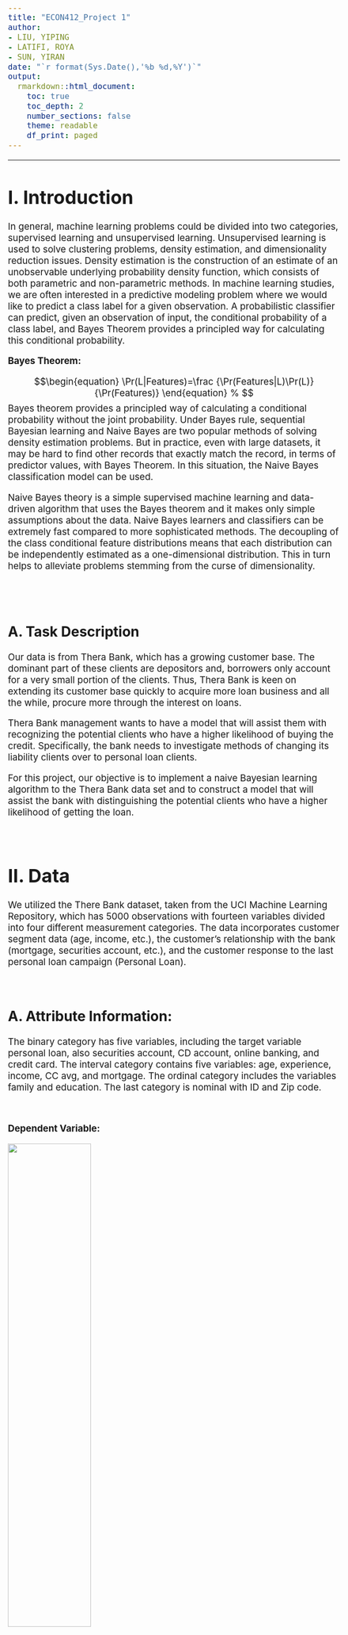 ---
title: "ECON412_Project 1"
author: 
- LIU, YIPING
- LATIFI, ROYA
- SUN, YIRAN
date: "`r format(Sys.Date(),'%b %d,%Y')`"
output: 
  rmarkdown::html_document:
    toc: true
    toc_depth: 2
    number_sections: false
    theme: readable
    df_print: paged
---
<style type="text/css">

h1.title {
  font-size: 38px;
  color: Black;
  text-align: center;
}

h4.author { /* Header 4 - and the author and data headers use this too  */
  font-size: 20px;
  color: Black;
  text-align: center;
}

h4.date { /* Header 4 - and the author and data headers use this too  */
  font-size: 18px;
  color: Gray;
  text-align: center;
}

body { 
  font-size: 14pt;
  lineheight: 14p;
}

</style>
---
# I. Introduction

In general, machine learning problems could be divided into two categories, supervised learning and unsupervised learning. Unsupervised learning is used to solve clustering problems, density estimation, and dimensionality reduction issues. Density estimation is the construction of an estimate of an unobservable underlying probability density function, which consists of both parametric and non-parametric methods. 
In machine learning studies, we are often interested in a predictive modeling problem where we would like to predict a class label for a given observation. A probabilistic classifier can predict, given an observation of input, the conditional probability of a class label, and Bayes Theorem provides a principled way for calculating this conditional probability. 

**Bayes Theorem:**

$$\begin{equation} \Pr(L|Features)=\frac {\Pr(Features|L)\Pr(L)}{\Pr(Features)} \end{equation} % $$
Bayes theorem provides a principled way of calculating a conditional probability without the joint probability. Under Bayes rule, sequential Bayesian learning and Naive Bayes are two popular methods of solving density estimation problems. But in practice, even with large datasets, it may be hard to find other records that exactly match the record, in terms of predictor values, with Bayes Theorem. In this situation, the Naive Bayes classification model can be used. 

Naive Bayes theory is a simple supervised machine learning and data-driven algorithm that uses the Bayes theorem and it makes only simple assumptions about the data. Naive Bayes learners and classifiers can be extremely fast compared to more sophisticated methods. The decoupling of the class conditional feature distributions means that each distribution can be independently estimated as a one-dimensional distribution. This in turn helps to alleviate problems stemming from the curse of dimensionality.

<br><br>

## A. Task Description

Our data is from Thera Bank, which has a growing customer base. The dominant part of these clients are depositors and, borrowers only account for a very small portion of the clients. Thus, Thera Bank is keen on extending its customer base quickly to acquire more loan business and all the while, procure more through the interest on loans.

Thera Bank management wants to have a model that will assist them with recognizing the potential clients who have a higher likelihood of buying the credit. Specifically, the bank needs to investigate methods of changing its liability clients over to personal loan clients. 

For this project, our objective is to implement a naive Bayesian learning algorithm to the Thera Bank data set and to construct a model that will assist the bank with distinguishing the potential clients who have a higher likelihood of getting the loan.

<br>



# II. Data

We utilized the There Bank dataset, taken from the UCI Machine Learning Repository, which has 5000 observations with fourteen variables divided into four different measurement categories. The data incorporates customer segment data (age, income, etc.), the customer's relationship with the bank (mortgage, securities account, etc.),  and the customer response to the last personal loan campaign (Personal Loan). 

<br>

## A. Attribute Information:

The binary category has five variables, including the target variable personal loan, also securities account, CD account, online banking, and credit card. The interval category contains five variables: age, experience, income, CC avg, and mortgage. The ordinal category includes the variables family and education. The last category is nominal with ID and Zip code.

<br>

**Dependent Variable:**

![](target.png){width=50%}

The dependent variable in this dataset is the personal loan. It is a categorical variable with values 0 and 1. 

Since we use naive Bayes in data analysis, we will transform the numerical variables into categorical ones in the upcoming steps. 

<br>

**Independent Variables:**

![](features.png){width=50%}



**Categorical:**

* Family : Family size of the customer

* Education : Education Level.

      1. Undergrad
      
      2. Graduate
      
      3. Advanced/Professional
      
* Securities Account : Does the customer have a securities account with the bank?

* CD Account : Does the customer have a certificate of deposit (CD) account with the bank?

* Online : Does the customer use internet banking facilities?

* Credit card : Does the customer use a credit card issued by Thera Bank?

**Numerical:**

* Age : Customer's age in completed years

* Experience : #years of professional experience

* Income : Annual income of the customer

* CCAvg : Avg. spending on credit cards per month

* Mortgage : Value of house mortgage if any.

<br>

* ID : Customer ID

* ZIP Code : Home Address ZIP code.

<br>


```{r, echo=FALSE, include=FALSE, warning=FALSE, message=FALSE}
#library
library(readxl)
library(stats)
library(psych) #describe
library(ggplot2)
library(GGally) #pairplot
library(reshape) #for heatmap
library(e1071)#NB
library(caret)
library(ROCit)#ROC
library(gains)
```

## B. Data Input 

```{r,include= TRUE, echo =TRUE, warning = FALSE,message = FALSE}
data <- read_excel("Bank_Personal_Loan_Modelling.xlsx",sheet ="Data", col_names = TRUE)
head(data)
```

There are 5000 rows and 14 columns in the dataset.

<br>


## C. Simple Description

```{r,include= TRUE, echo =TRUE, warning = FALSE,message = FALSE}
# check NA
a <- names(data)
b <- data.frame()
null_df <- data.frame()

for (i in a){
  c <- sum(is.na(data[,i]))
  b <- data.frame("Feature name"=i,"num of NAs"=c)
  null_df <-rbind(null_df,b)}

print(null_df)
```

In our data, we haven't observed any missing values.

```{r,include= TRUE, echo =TRUE, warning = FALSE,message = FALSE}
#simple describe
describe(data)
```

```{r,include= TRUE, echo =TRUE, warning = FALSE,message = FALSE}
#Delete rows with negative Experience 
data <- data[data$Experience >= 0,]
describe(data)
```

- The mean value of Age is 45. The majority of the customers are falling in the 51-60 age bucket followed by 41-50 and then 31-40.

- Experience feature has a minimum value of -3, which is not valid as there is not such a thing as a negative experience. Thus, it needs to be corrected by dropping those values.

- The median value for income is 64 while the maximum and minimum values of income are 224 and 8 respectively. We have observed that the standard deviation for income is very high.

- The number of people that have CD accounts is very low. 

- Almost 60% of users use online banking.

- Almost 30% of the users use credit cards.

- Family Members, Education, Personal Loan, securities Account, CD Account, Online, Credit
Cards seem to be factor variables.

- ID and Zip Code seem to be irrelevant for analysis as they won’t play a role in classifying the customer group.

<br>

## D. Data analyis and insights

```{r,include= TRUE, echo =TRUE, warning = FALSE,message = FALSE}
# distribution of dependent variable
ggplot(data, aes(x = factor(data$`Personal Loan`))) +
  geom_bar()+
  ggtitle("Distribution of Personal Loan Stage")
```

```{r,include= TRUE, echo =TRUE, warning = FALSE,message = FALSE}
accept <- sum(data$`Personal Loan`==1)

cat("Number of customers who bought personal loan:",accept, 
    "(",accept / length(data$`Personal Loan`) * 100 ,"%)")
cat("\nNumber of customers who didn't buy personal loan:",length(data$`Personal Loan`)-accept, 
    "(",(1-accept / length(data$`Personal Loan`)) * 100 ,"%)")
```


Among these 5000 customers, only 480 (= 9.6%) accepted the personal loan that was offered to them in the earlier campaign.


```{r,include= TRUE, echo =TRUE, warning = FALSE,message = FALSE}
# distribution of independent variables
hist(data$Age,main="Distribution of Age")
hist(data$Experience,xlim=c(0,50),main="Distribution of Experience")
hist(data$Income,main="Distribution of Income")
hist(data$CCAvg,main="Distribution of CCAvg")
hist(data$Mortgage,main="Distribution of Mortgage")
ggplot(data, aes(x = factor(data$`Securities Account`))) + 
  geom_bar()+
  ggtitle("Distribution of Security Account")
```


* Age: Senior citizens are relatively low when compared to other age buckets. The density graph shows that the age variable has an almost normal distribution.

* Experience: Most customers in the Thera Bank dataset have 21-30 years of experience. The density graph shows that the experience variable has an almost normal distribution.

* Income: Most customers are earning an average income of fewer than 50k dollars per year. Customers earning more than 100k dollars are relatively low when compared to other buckets. The density graph shows that the income variable is rightly skewed.

* CCAvg: The number of customers that have average spending on credit cards per month less than $1000 is relatively low. The density graph shows that the average spending on credit cards per month variable is rightly skewed.

* Mortgage: The majority of the customers are not having any mortgage. The density graph shows that the mortgage variable is rightly skewed.


<br>

## E. Correlation Matrix Analysis

```{r,include= TRUE, echo =TRUE, warning = FALSE,message = FALSE,fig.height=8,fig.width=10}
# Heatmap
corr <- melt(cor(as.matrix(data)))

par(mar=c(0,0,0,0))
ggplot(corr, aes(x=X1,y=X2,fill=value))+
  geom_tile()+
  theme(axis.text.x = element_text(angle = 90, vjust = 0.5, hjust=0.25))+
  geom_text(aes(fill = round(corr$value,2),label = round(corr$value,3)),size=4)
```


* Usage of credit card is positively correlated to income of a person.

* The number of customers with higher education are buying Personal Loan compared to other groups.

* Customers who operate online are more likely to take loans compared to non online users.

* Family with size more than 2 are more interested in personal loans.

* Customers with no credit card are more interested to buy personal loans.

* Customers with no security accounts are more interested in buying personal loans.

* There is a higher correlation in Age and Experience features so we can drop one of them.

* Correlation coefficient of ID and target variable Personal Loan is negative and close to zero so we can drop the variable.

* Correlation coefficients of Age and Experience are negative and close to zero so we can drop these variables as well.

* Correlation coefficient of Zip code variable is also close to zero so we can drop this variable

<br>


## F. Data Processing

<br>

**Variable Selection**

Based on data correlation and classification intuition, we have chosen Age, Experience, Income, Family, CCAvg, Education, Mortgage, Securities Account, and CD Account as features for classification and use the features to determine Personal Loan category which will help the bank with distinguishing the potential clients who have a higher likelihood of getting the loan.

<br>

**Variable Transformation**

In our dataset, all of the variables are of numeric data type. Naive Bayes requires categorical variables. Thus, numerical variables must be binned and converted to categorical.

We have converted the below variables into factors:

We use the “factor” function to transform family members, securities account, CD Account, and education into categorical variables. 
As for Age, Experience, Mortgage, Income, CCAvg, we split them into several groups based on data distribution and then converted them into categorical variables. 

```{r,include= TRUE, echo =TRUE, warning = FALSE,message = FALSE}
# Transfer into Categorical variable
data$`Personal Loan` <- factor(data$`Personal Loan`)
data$Family <- factor(data$Family)
data$`Securities Account`<- factor(data$`Securities Account`)
data$`CD Account`<- factor(data$`CD Account`)
data$Education <- factor(data$Education)
```

```{r,include= TRUE, echo =TRUE, warning = FALSE,message = FALSE}
# Change numerical variable into Categorical ones
data$AgeG <- factor(cut(data$Age,breaks = c(22,30,40,50,60,70)
             ,labels=c("<=30","31-40","41-50","51-60","more than 60")))

data$ExperienceG <- factor(cut(data$Experience,breaks = c(0,10,20,30,50)
             ,labels=c("<=10y","11-20","21-30","more than 30")))

data$MortgageG <- factor((data$Mortgage>0)*1)

data$IncomeG <- factor(cut(data$Income,breaks = c(0,50,100,150,300)
                    ,labels = c("0-50$","51-100$","101-150$","151-$")))

data$CCAvgG <- factor(cut(data$CCAvg,breaks = c(0,1,4,6,20)
                   ,labels = c("1","2-4","5-6", "more than 6")))

head(data)
```

<br>

**Dataset Split**

We split 60% of the data for training and the left is used for validation.

```{r,include= TRUE, echo =TRUE, warning = FALSE,message = FALSE}
# Create training and validation sets.
selected.var <- c(6,8,10,12,15,16,17,18,19)

set.seed(412)
train.index <- sample(c(1:dim(data)[1]), dim(data)[1]*0.6)

train.data <- data[train.index, selected.var]
valid.data <- data[-train.index, selected.var]
```

```{r,include= TRUE, echo =TRUE, warning = FALSE,message = FALSE}
# check if the dependent variable is distributed evenly.
accept1 <- sum(train.data$`Personal Loan`==1)
accept2 <- sum(valid.data$`Personal Loan`==1)

cat("Number of customers who bought personal loan in Training set:",accept1, 
    "(",accept1 / length(train.data$`Personal Loan`) * 100 ,"%)")
cat("\nNumber of customers who bought personal loan in Validation set:",accept2, 
    "(",accept2 / length(valid.data$`Personal Loan`) * 100 ,"%)")
```

<br><br>

# III. Model Fitting

## A. Fitting Naive Bayes

We have used a Naive Bayes classifier to conduct the classification and estimate the personal loan category of potential clients (unknown sample) with attributed features. The Naive Bayes function will help us compute a categorical class variable’s prior and posterior probabilities using the Bayes rule and predict the class of a new sample from its features. It finds the probability of a given set of features for all possible values of the class variable Y (Potential Client Class) and picks up the output with maximum probability. With this algorithm, we can determine the potential client class of a sample by its highest posterior probability.

**Naive Bayes Method**

$$\begin{equation} \Pr(X|C=i)=\prod_{n=1}^t {\Pr(X_n|C=i)} \end{equation} % $$
$$\begin{equation} y=argmax_yP(y)\prod_{i=1}^n {\Pr(X_i|y)} \end{equation} % $$
The above equation of Naive Bayes helps us to obtain the class of potential clients, given the predictors/features.


```{r,include= TRUE, echo =TRUE, warning = FALSE,message = FALSE}
model <- naiveBayes(`Personal Loan` ~ ., data = train.data)
model
```


```{r,include= TRUE, echo =TRUE, warning = FALSE,message = FALSE}
#we could check one by one
prop.table(table(train.data$`Personal Loan`, train.data$Family), margin = 2)
prop.table(table(train.data$`Personal Loan`, train.data$Education), margin = 2)
prop.table(table(train.data$`Personal Loan`, train.data$`CD Account`), margin = 2)
prop.table(table(train.data$`Personal Loan`, train.data$AgeG), margin = 2)
prop.table(table(train.data$`Personal Loan`, train.data$ExperienceG), margin = 2)
prop.table(table(train.data$`Personal Loan`, train.data$MortgageG), margin = 2)
prop.table(table(train.data$`Personal Loan`, train.data$IncomeG), margin = 2)
prop.table(table(train.data$`Personal Loan`, train.data$CCAvgG), margin = 2)
```

<br>

The columns give the posterior probabilities of the labels. 

* As for the results of Naive Bayes, we can see that for categorical variables clients with higher education levels, or without a CD account are more likely to accept loan services. Families with more members are more likely to accept loan services overall but the number of family members won’t strictly affect the acceptance.

* And for initial numerical variables which we transformed by assigning groups, clients who are younger than 30 are more likely to be involved in loan services, as well as those with less working experience(less than 10 years). And higher salaries and higher spending on credit cards also indicate that they are potential loan clients. 

* The mortgage conditions do not have a significant impact on loan needs. 

<br>


## B. Predict Probabilities

```{r,include= TRUE, echo =TRUE, warning = FALSE,message = FALSE}
# Predict Probabilities
pred.prob <- predict(model, newdata = valid.data, type = "raw")

## predict class membership
pred.class <- predict(model, newdata = valid.data)

df <- data.frame(actual = valid.data$`Personal Loan`, predicted = pred.class, pred.prob)
df
```

<br>

From the results, we could get the probability that the customers may accept the personal loan and the predicting classification of the client from the validation part of the dataset. 

<br>

## C. Evaluating Performace

```{r,include= TRUE, echo =TRUE, warning = FALSE,message = FALSE}
#Confusion Matrix for Training
fit.class <- predict(model, newdata = train.data)
confusionMatrix(as.factor(fit.class), as.factor(train.data$`Personal Loan`))

```

```{r,include= TRUE, echo =TRUE, warning = FALSE,message = FALSE}
#Confusion Matrix for Validation
confusionMatrix(pred.class, as.factor(valid.data$`Personal Loan`))
```

```{r,include= TRUE, echo =TRUE, warning = FALSE,message = FALSE}
#ROC for Training
plot(rocit(score=as.numeric(fit.class),class=as.numeric(train.data$`Personal Loan`)))
```

```{r,include= TRUE, echo =TRUE, warning = FALSE,message = FALSE}
#ROC for Testing
plot(rocit(score=as.numeric(pred.class),class=as.numeric(valid.data$`Personal Loan`)))
```

```{r,include= TRUE, echo =TRUE, warning = FALSE,message = FALSE}
gain <- gains(ifelse(valid.data$`Personal Loan`==1,1,0), pred.prob[,1], groups=100)

# Plot the Lift Chart
plot(c(0,gain$cume.pct.of.total*sum(valid.data$`Personal Loan`==1))~c(0,gain$cume.obs), 
     xlab="# cases", ylab="Cumulative", main="", type="l")

lines(c(0,sum(valid.data$`Personal Loan`==1))~c(0, dim(valid.data)[1]), lty=2)
```

<br>

From the Confusion Matrix results, we know that the accuracy score in the training dataset is 0.9276 (0.9176, 0.9366), and in the validation dataset is 0.9308 (0.9187, 0.9416) meaning that the probability of determining the target correctly is very high. 

Cohen's kappa coefficient ($\kappa$) is a statistic that is used to measure inter-rater reliability for categorical items, taking into account the possibility of the agreement occurring by chance. As the k values here are both about 0.57, we can say our model does a fairly good job. And Mcnemar's Test also tells us that our model is reliable since the P-Value is lower than 0.05.

Besides the confusion matrix, we also plotted the ROC curve and Lift Charts. The receiver operating characteristic (ROC) curve is another common tool used with binary classifiers. The dotted line represents the ROC curve of a purely random classifier; a good classifier stays as far away from that line as possible (toward the top-left corner). When AUC = 1, the classifier can perfectly distinguish between all the Positive and the Negative class points correctly. If AUC = 0, it means that the classifier would be predicting all Negatives as Positives, and all Positives as Negatives. This means that, the higher the AUC, the better the performance of the model. From the ROC curve, we could see the AUC (Area under the ROC Curve) space of both training and validation data is similar, proven by the accuracy score of data, and the optimal point located around (0.02, 0.58). The TPR (true-positive rate) of training data is a little bit higher than the validation data. 

<br><br>

# V.Conclusion

In this project, we have used the `Naive Bayes method` to classify and predict the probability of clients from Thera Bank accepting the personal loan service and classify potential clients. Based on the correlation of variables, we chose eight variables (family, education, CD account, age, experience, mortgage, income, and CCAvg) and transformed the quantitative variables into categorical variables to run a Naive Bayes model and classify clients. As for model results, the accuracy of both the training and classification part of data were quite high (above 90%) and Naive Bayes generated decent classification results for this dataset. 

<br><br>

# VI. Reference

* Bank_Personal_Loan_Modeling data can be found here: https://www.kaggle.com/krantiswalke/bank-personal-loan-modelling










